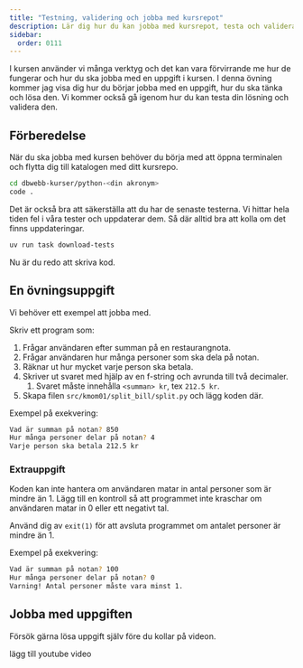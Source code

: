 ```yaml
---
title: "Testning, validering och jobba med kursrepot"
description: Lär dig hur du kan jobba med kursrepot, testa och validera din kod.
sidebar:
  order: 0111
---
```




I kursen använder vi många verktyg och det kan vara förvirrande me hur de fungerar och hur du ska jobba med en uppgift i kursen. I denna övning kommer jag visa dig hur du börjar jobba med en uppgift, hur du ska tänka och lösa den. Vi kommer också gå igenom hur du kan testa din lösning och validera den.

## Förberedelse

När du ska jobba med kursen behöver du börja med att öppna terminalen och flytta dig till katalogen med ditt kursrepo.

```bash
cd dbwebb-kurser/python-<din akronym>
code .
```

Det är också bra att säkerställa att du har de senaste testerna. Vi hittar hela tiden fel i våra tester och uppdaterar dem. Så där alltid bra att kolla om det finns uppdateringar.

```bash
uv run task download-tests
```

Nu är du redo att skriva kod.


## En övningsuppgift

Vi behöver ett exempel att jobba med. 

Skriv ett program som:

1. Frågar användaren efter summan på en restaurangnota.
1. Frågar användaren hur många personer som ska dela på notan.
1. Räknar ut hur mycket varje person ska betala.
1. Skriver ut svaret med hjälp av en f-string och avrunda till två decimaler.
    1. Svaret måste innehålla `<summan> kr`, tex `212.5 kr`.
1. Skapa filen `src/kmom01/split_bill/split.py` och lägg koden där.

Exempel på exekvering:

```bash
Vad är summan på notan? 850
Hur många personer delar på notan? 4
Varje person ska betala 212.5 kr
```

### Extrauppgift

Koden kan inte hantera om användaren matar in antal personer som är mindre än 1. Lägg till en kontroll så att programmet inte kraschar om användaren matar in 0 eller ett negativt tal.

Använd dig av `exit(1)` för att avsluta programmet om antalet personer är mindre än 1.

Exempel på exekvering:

```bash
Vad är summan på notan? 100
Hur många personer delar på notan? 0
Varning! Antal personer måste vara minst 1.
```


## Jobba med uppgiften

Försök gärna lösa uppgift själv före du kollar på videon.

lägg till youtube video
